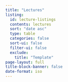```yaml
---
title: "Lectures"
listing:
  id: lecture-listings
  contents: lectures
  sort: "date asc"
  type: table
  categories: false
  sort-ui: false
  filter-ui: false
  exclude:
    title: "Template"
page-layout: full
title-block-banner: false
date-format: iso
---
```


::: {#lecture-listings}
:::